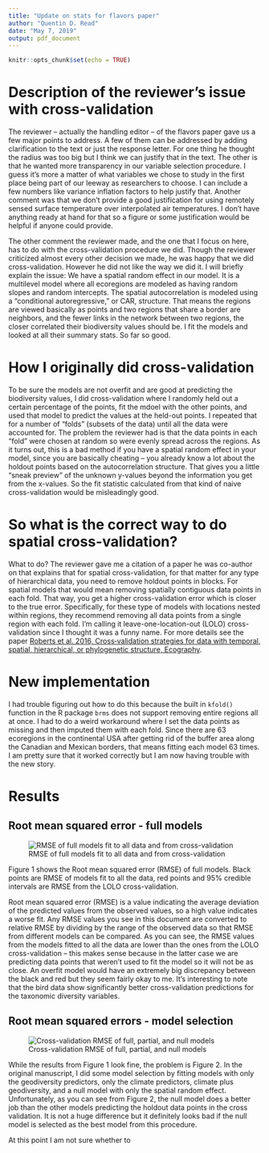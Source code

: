 ```yaml
---
title: "Update on stats for flavors paper"
author: "Quentin D. Read"
date: "May 7, 2019"
output: pdf_document
---
```


```r
knitr::opts_chunk$set(echo = TRUE)
```

# Description of the reviewer's issue with cross-validation

The reviewer -- actually the handling editor -- of the flavors paper gave us a few major points to address. A few of them can be addressed by adding clarification to the text or just the response letter. For one thing he thought the radius was too big but I think we can justify that in the text. The other is that he wanted more transparency in our variable selection procedure. I guess it's more a matter of what variables we chose to study in the first place being part of our leeway as researchers to choose. I can include a few numbers like variance inflation factors to help justify that. Another comment was that we don't provide a good justification for using remotely sensed surface temperature over interpolated air temperatures. I don't have anything ready at hand for that so a figure or some justification would be helpful if anyone could provide.

The other comment the reviewer made, and the one that I focus on here, has to do with the cross-validation procedure we did. Though the reviewer criticized almost every other decision we made, he was happy that we did cross-validation. However he did not like the way we did it. I will briefly explain the issue: We have a spatial random effect in our model. It is a multilevel model where all ecoregions are modeled as having random slopes and random intercepts. The spatial autocorrelation is modeled using a "conditional autoregressive," or CAR, structure. That means the regions are viewed basically as points and two regions that share a border are neighbors, and the fewer links in the network between two regions, the closer correlated their biodiversity values should be. I fit the models and looked at all their summary stats. So far so good.  

# How I originally did cross-validation

To be sure the models are not overfit and are good at predicting the biodiversity values, I did cross-validation where I randomly held out a certain percentage of the points, fit the mdoel with the other points, and used that model to predict the values at the held-out points. I repeated that for a number of "folds" (subsets of the data) until all the data were accounted for. The problem the reviewer had is that the data points in each "fold" were chosen at random so were evenly spread across the regions. As it turns out, this is a bad method if you have a spatial random effect in your model, since you are basically cheating -- you already know a lot about the holdout points based on the autocorrelation structure. That gives you a little "sneak preview" of the unknown y-values beyond the information you get from the x-values. So the fit statistic calculated from that kind of naive cross-validation would be misleadingly good.

# So what is the correct way to do spatial cross-validation?

What to do? The reviewer gave me a citation of a paper he was co-author on that explains that for spatial cross-validation, for that matter for any type of hierarchical data, you need to remove holdout points in blocks. For spatial models that would mean removing spatially contiguous data points in each fold. That way, you get a higher cross-validation error which is closer to the true error. Specifically, for these type of models with locations nested within regions, they recommend removing all data points from a single region with each fold. I'm calling it leave-one-location-out (LOLO) cross-validation since I thought it was a funny name. For more details see the paper [Roberts et al. 2016, Cross‐validation strategies for data with temporal, spatial, hierarchical, or phylogenetic structure, Ecography](https://onlinelibrary.wiley.com/doi/full/10.1111/ecog.02881). 

# New implementation

I had trouble figuring out how to do this because the built in `kfold()` function in the R package `brms` does not support removing entire regions all at once. I had to do a weird workaround where I set the data points as missing and then imputed them with each fold. Since there are 63 ecoregions in the continental USA after getting rid of the buffer area along the Canadian and Mexican borders, that means fitting each model 63 times. I am pretty sure that it worked correctly but I am now having trouble with the new story. 

# Results

## Root mean squared error - full models

![RMSE of full models fit to all data and from cross-validation](/Users/qread/google_drive/NASABiodiversityWG/Figures/multivariate_maps_figs/07may2019/both_performance_multivariate.png)

Figure 1 shows the Root mean squared error (RMSE) of full models. Black points are RMSE of models fit to all the data, red points and 95% credible intervals are RMSE from the LOLO cross-validation.

Root mean squared error (RMSE) is a value indicating the average deviation of the predicted values from the observed values, so a high value indicates a worse fit. Any RMSE values you see in this document are converted to relative RMSE by dividing by the range of the observed data so that RMSE from different models can be compared. As you can see, the RMSE values from the models fitted to all the data are lower than the ones from the LOLO cross-validation -- this makes sense because in the latter case we are predicting data points that weren't used to fit the model so it will not be as close. An overfit model would have an extremely big discrepancy between the black and red but they seem fairly okay to me. It's interesting to note that the bird data show significantly better cross-validation predictions for the taxonomic diversity variables.

## Root mean squared errors - model selection

![Cross-validation RMSE of full, partial, and null models](/Users/qread/google_drive/NASABiodiversityWG/Figures/multivariate_maps_figs/07may2019/both_lolormse_allmodels_2wayfacet.png)

While the results from Figure 1 look fine, the problem is Figure 2. In the original manuscript, I did some model selection by fitting models with only the geodiversity predictors, only the climate predictors, climate plus geodiversity, and a null model with only the spatial random effect. Unfortunately, as you can see from Figure 2, the null model does a better job than the other models predicting the holdout data points in the cross validation. It is not a huge difference but it definitely looks bad if the null model is selected as the best model from this procedure. 

At this point I am not sure whether to 
